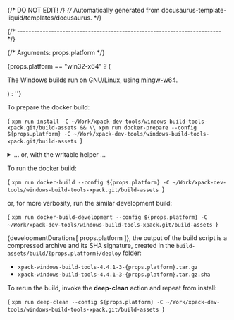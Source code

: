 {/* DO NOT EDIT! */}
{/* Automatically generated from docusaurus-template-liquid/templates/docusaurus. */}



{/* ------------------------------------------------------------------------ */}

{/* Arguments: props.platform */}

{props.platform == "win32-x64" ? ( <p>The Windows builds run on GNU/Linux, using <a href="https://mingw-w64.org">mingw-w64</a>.</p> ) : ''}

To prepare the docker build:

<CodeBlock language="sh"> {
`xpm run install -C ~/Work/xpack-dev-tools/windows-build-tools-xpack.git/build-assets && \\
xpm run docker-prepare --config ${props.platform} -C ~/Work/xpack-dev-tools/windows-build-tools-xpack.git/build-assets
`} </CodeBlock>

<details>
<summary>... or, with the writable helper ...</summary>

<CodeBlock language="sh"> {
`xpm run install -C ~/Work/xpack-dev-tools/windows-build-tools-xpack.git/build-assets && \\
xpm run link-deps -C ~/Work/xpack-dev-tools/windows-build-tools-xpack.git/build-assets && \\
xpm run docker-prepare --config ${props.platform} -C ~/Work/xpack-dev-tools/windows-build-tools-xpack.git/build-assets && \\
xpm run docker-link-deps --config ${props.platform} -C ~/Work/xpack-dev-tools/windows-build-tools-xpack.git/build-assets
`} </CodeBlock>

</details>

To run the docker build:

<CodeBlock language="sh"> {
`xpm run docker-build --config ${props.platform} -C ~/Work/xpack-dev-tools/windows-build-tools-xpack.git/build-assets
`} </CodeBlock>

or, for more verbosity, run the similar development build:

<CodeBlock language="sh"> {
`xpm run docker-build-development --config ${props.platform} -C ~/Work/xpack-dev-tools/windows-build-tools-xpack.git/build-assets
`} </CodeBlock>

{developmentDurations[ props.platform ]}, the output of the build script is a compressed
archive and its SHA signature, created in
the <code>build-assets/build/{props.platform}/deploy</code> folder:

- <code>xpack-windows-build-tools-4.4.1-3-{props.platform}.tar.gz</code>
- <code>xpack-windows-build-tools-4.4.1-3-{props.platform}.tar.gz.sha</code>

To rerun the build, invoke the **deep-clean** action and repeat from install:

<CodeBlock language="sh"> {
`xpm run deep-clean --config ${props.platform} -C ~/Work/xpack-dev-tools/windows-build-tools-xpack.git/build-assets
`} </CodeBlock>
